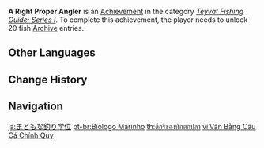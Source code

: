 {{Achievement Infobox
|title        = 
|id           = 81140
|order id     = 1132
|category     = Teyvat Fishing Guide: Series I
|description  = Unlock 20 fish [[Archive]] entries.
|requirements = 
|primogems    = 10
|tracking     = 
|topic        = Fishing
}}
'''A Right Proper Angler''' is an [[Achievement]] in the category ''[[Teyvat Fishing Guide: Series I]]''. To complete this achievement, the player needs to unlock 20 fish [[Archive]] entries.
<!--
==Trivia==

==Video Guides==
{{EVT
|video1   = 
|caption1 = 
}}
-->
==Other Languages==
{{Other Languages
|en      = A Right Proper Angler
|zhs     = 正经的钓鱼学位
|zhs_rm  = Zhènjing de Diàoyú Xuéwèi
|zht     = 正經的釣魚學位
|zht_rm  = Zhènjing de Diàoyú Xuéwèi
|zh_tl   = A Proper Degree in Fishing
|ja      = まともな釣り学位
|ja_rm   = Matomo-na Tsuri Gakui
|ja_tl   = A Proper Degree in Fishing
|ko      = 정식 낚시 학위
|ko_rm   = Jeongsik Nakssi Hagwi
|ko_tl   = Official Fishing Degree
|es      = Biólogo marino
|es_tl   = Marine Biologist
|fr      = Les secrets de la biologie marine
|fr_tl   = The Secrets of Marine Biology
|ru      = Степень по рыболовству
|ru_tl   = A Degree in Fishing
|th      = ดีกรีของนักตกปลา
|th_rm   = Di-kri khong Nak Tokpla
|th_tl   = A Degree of Fisherman
|vi      = Văn Bằng Câu Cá Chính Quy
|vi_tl   = 
|de      = Ein Diplom-Angler
|de_tl   = A Certified Angler
|id      = Sarjana Memancing
|id_tl   = Bachelor of Fishing
|pt      = Biólogo Marinho
|pt_tl   = Marine Biologist
|tr      = Balıkçılar Kralı
|tr_tl   = 
|it      = I segreti della biologia marina
|it_tl   = 
}}

==Change History==
{{Change History|2.1}}
<!--
==References==
{{Reflist}}
-->
==Navigation==
{{Achievement Navbox|Teyvat Fishing Guide: Series I}}

[[ja:まともな釣り学位]]
[[pt-br:Biólogo Marinho]]
[[th:ดีกรีของนักตกปลา]]
[[vi:Văn Bằng Câu Cá Chính Quy]]